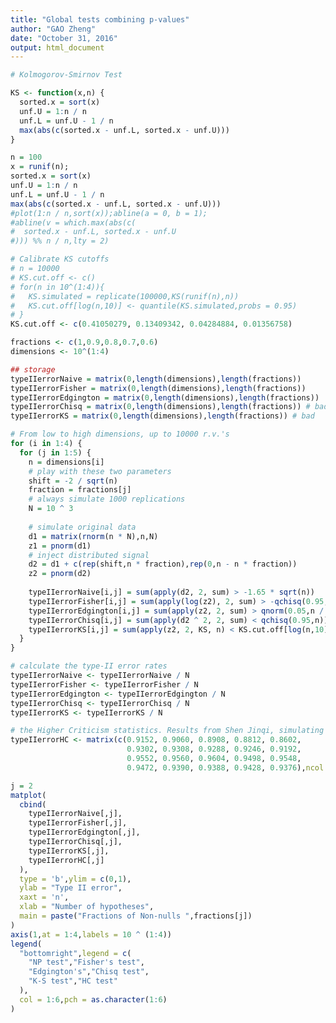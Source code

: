 ```yaml
---
title: "Global tests combining p-values"
author: "GAO Zheng"
date: "October 31, 2016"
output: html_document
---
```


```r
# Kolmogorov-Smirnov Test

KS <- function(x,n) {
  sorted.x = sort(x)
  unf.U = 1:n / n
  unf.L = unf.U - 1 / n
  max(abs(c(sorted.x - unf.L, sorted.x - unf.U)))
}

n = 100
x = runif(n);
sorted.x = sort(x)
unf.U = 1:n / n
unf.L = unf.U - 1 / n
max(abs(c(sorted.x - unf.L, sorted.x - unf.U)))
#plot(1:n / n,sort(x));abline(a = 0, b = 1);
#abline(v = which.max(abs(c(
#  sorted.x - unf.L, sorted.x - unf.U
#))) %% n / n,lty = 2)
```

```r
# Calibrate KS cutoffs
# n = 10000
# KS.cut.off <- c()
# for(n in 10^(1:4)){
#   KS.simulated = replicate(100000,KS(runif(n),n))
#   KS.cut.off[log(n,10)] <- quantile(KS.simulated,probs = 0.95)
# }
KS.cut.off <- c(0.41050279, 0.13409342, 0.04284884, 0.01356758)

fractions <- c(1,0.9,0.8,0.7,0.6)
dimensions <- 10^(1:4)

## storage
typeIIerrorNaive = matrix(0,length(dimensions),length(fractions))
typeIIerrorFisher = matrix(0,length(dimensions),length(fractions))
typeIIerrorEdgington = matrix(0,length(dimensions),length(fractions))
typeIIerrorChisq = matrix(0,length(dimensions),length(fractions)) # bad
typeIIerrorKS = matrix(0,length(dimensions),length(fractions)) # bad

# From low to high dimensions, up to 10000 r.v.'s
for (i in 1:4) {
  for (j in 1:5) {
    n = dimensions[i]
    # play with these two parameters
    shift = -2 / sqrt(n)
    fraction = fractions[j]
    # always simulate 1000 replications
    N = 10 ^ 3
    
    # simulate original data
    d1 = matrix(rnorm(n * N),n,N)
    z1 = pnorm(d1)
    # inject distributed signal
    d2 = d1 + c(rep(shift,n * fraction),rep(0,n - n * fraction))
    z2 = pnorm(d2)
    
    typeIIerrorNaive[i,j] = sum(apply(d2, 2, sum) > -1.65 * sqrt(n))
    typeIIerrorFisher[i,j] = sum(apply(log(z2), 2, sum) > -qchisq(0.95,2 * n) / 2)
    typeIIerrorEdgington[i,j] = sum(apply(z2, 2, sum) > qnorm(0.05,n / 2,sqrt(n / 12)))
    typeIIerrorChisq[i,j] = sum(apply(d2 ^ 2, 2, sum) < qchisq(0.95,n))
    typeIIerrorKS[i,j] = sum(apply(z2, 2, KS, n) < KS.cut.off[log(n,10)])
  }
}

# calculate the type-II error rates
typeIIerrorNaive <- typeIIerrorNaive / N
typeIIerrorFisher <- typeIIerrorFisher / N
typeIIerrorEdgington <- typeIIerrorEdgington / N
typeIIerrorChisq <- typeIIerrorChisq / N
typeIIerrorKS <- typeIIerrorKS / N

# the Higher Criticism statistics. Results from Shen Jinqi, simulating under same settings
typeIIerrorHC <- matrix(c(0.9152, 0.9060, 0.8908, 0.8812, 0.8602,
                          0.9302, 0.9308, 0.9288, 0.9246, 0.9192,
                          0.9552, 0.9560, 0.9604, 0.9498, 0.9548,
                          0.9472, 0.9390, 0.9388, 0.9428, 0.9376),ncol = 5,byrow = T)

j = 2
matplot(
  cbind(
    typeIIerrorNaive[,j],
    typeIIerrorFisher[,j],
    typeIIerrorEdgington[,j],
    typeIIerrorChisq[,j],
    typeIIerrorKS[,j],
    typeIIerrorHC[,j]
  ),
  type = 'b',ylim = c(0,1),
  ylab = "Type II error",
  xaxt = 'n',
  xlab = "Number of hypotheses",
  main = paste("Fractions of Non-nulls ",fractions[j])
)
axis(1,at = 1:4,labels = 10 ^ (1:4))
legend(
  "bottomright",legend = c(
    "NP test","Fisher's test",
    "Edgington's","Chisq test",
    "K-S test","HC test"
  ),
  col = 1:6,pch = as.character(1:6)
)

```